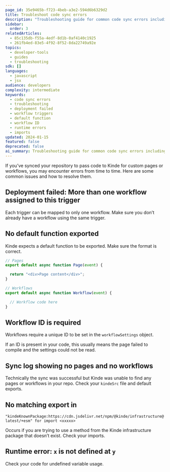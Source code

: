 ```yaml
---
page_id: 35e9465b-f723-4beb-a3e2-594d6b6329d2
title: Troubleshoot code sync errors
description: "Troubleshooting guide for common code sync errors including deployment failures, missing exports, workflow configuration issues, and runtime error resolution."
sidebar:
  order: 3
relatedArticles:
  - 85c135db-f55a-4edf-8d1b-0af4140c1925
  - 261fb4ed-83e5-4f92-8f52-8da22749a92e
topics:
  - developer-tools
  - guides
  - troubleshooting
sdk: []
languages:
  - javascript
  - jsx
audience: developers
complexity: intermediate
keywords:
  - code sync errors
  - troubleshooting
  - deployment failed
  - workflow triggers
  - default function
  - workflow ID
  - runtime errors
  - imports
updated: 2024-01-15
featured: false
deprecated: false
ai_summary: Troubleshooting guide for common code sync errors including deployment failures, missing exports, workflow configuration issues, and runtime error resolution.
---
```


If you’ve synced your repository to pass code to Kinde for custom pages or workflows, you may encounter errors from time to time. Here are some common issues and how to resolve them. 

## Deployment failed: More than one workflow assigned to this trigger

Each trigger can be mapped to only one workflow. Make sure you don’t already have a workflow using the same trigger.

## No default function exported

Kinde expects a default function to be exported. Make sure the format is correct.

```jsx
// Pages
export default async function Page(event) {

  return "<div>Page content</div>";
}

// Workflows
export default async function Workflow(event) {

  // Workflow code here
}
```

## Workflow ID is required

Workflows require a unique ID to be set in the `workflowSettings` object.

If an ID is present in your code, this usually means the page failed to compile and the settings could not be read.

## Sync log showing no pages and no workflows

Technically the sync was successful but Kinde was unable to find any pages or workflows in your repo. Check your `kindeSrc` file and default exports.

## No matching export in 

`"kindeKnownPackage:https://cdn.jsdelivr.net/npm/@kinde/infrastructure@latest/+esm" for import <xxxxx>`

Occurs if you are trying to use a method from the Kinde infrastructure package that doesn’t exist. Check your imports.

## Runtime error: `x` is not defined at `y`

Check your code for undefined variable usage.


